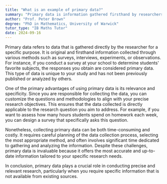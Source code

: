 ```yaml
---
title: "What is an example of primary data?"
summary: "Primary data is information gathered firsthand by researchers for a particular objective, ensuring it is tailored to meet specific research needs."
author: "Prof. Peter Brown"
degree: "PhD in Mathematics, University of Warwick"
tutor_type: "IB Maths Tutor"
date: 2024-09-16
---
```


Primary data refers to data that is gathered directly by the researcher for a specific purpose. It is original and firsthand information collected through various methods such as surveys, interviews, experiments, or observations. For instance, if you conduct a survey at your school to determine students' favorite subjects, the responses you obtain are considered primary data. This type of data is unique to your study and has not been previously published or analyzed by others.

One of the primary advantages of using primary data is its relevance and specificity. Since you are responsible for collecting the data, you can customize the questions and methodologies to align with your precise research objectives. This ensures that the data collected is directly applicable to the research question you aim to address. For example, if you want to assess how many hours students spend on homework each week, you can design a survey that specifically asks this question.

Nonetheless, collecting primary data can be both time-consuming and costly. It requires careful planning of the data collection process, selecting the most appropriate method, and often involves significant time dedicated to gathering and analyzing the information. Despite these challenges, primary data is invaluable because it offers the most accurate and up-to-date information tailored to your specific research needs.

In conclusion, primary data plays a crucial role in conducting precise and relevant research, particularly when you require specific information that is not available from existing sources.
    